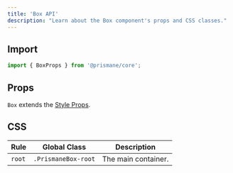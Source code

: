---
title: 'Box API'
description: "Learn about the Box component's props and CSS classes."
---

## Import

```js
import { BoxProps } from '@prismane/core';
```

## Props

`Box` extends the [Style Props](/docs/styling/style-props).

## CSS

| Rule   | Global Class        | Description         |
| ------ | ------------------- | ------------------- |
| `root` | `.PrismaneBox-root` | The main container. |
